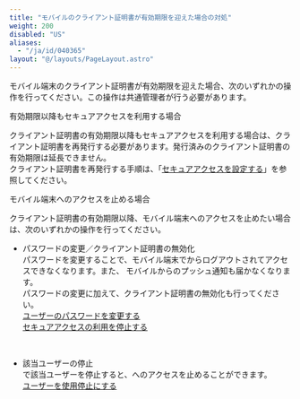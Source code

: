 ```yaml
---
title: "モバイルのクライアント証明書が有効期限を迎えた場合の対処"
weight: 200
disabled: "US"
aliases:
  - "/ja/id/040365"
layout: "@/layouts/PageLayout.astro"
---
```




モバイル端末のクライアント証明書が有効期限を迎えた場合、次のいずれかの操作を行ってください。この操作は<Slash />共通管理者が行う必要があります。  

<Heading id="mobile_mobile_client_10">有効期限以降もセキュアアクセスを利用する場合</Heading>

クライアント証明書の有効期限以降もセキュアアクセスを利用する場合は、クライアント証明書を再発行する必要があります。発行済みのクライアント証明書の有効期限は延長できません。  
クライアント証明書を再発行する手順は、「[セキュアアクセスを設定する](/general/ja/id/02062.html)」を参照してください。

<Heading id="mobile_mobile_client_20">モバイル端末へのアクセスを止める場合</Heading>

クライアント証明書の有効期限以降、モバイル端末へのアクセスを止めたい場合は、次のいずれかの操作を行ってください。

* パスワードの変更／クライアント証明書の無効化  
  パスワードを変更することで、モバイル端末で<Kintone />からログアウトされてアクセスできなくなります。また、<Kintone /> モバイルからのプッシュ通知も届かなくなります。  
  パスワードの変更に加えて、クライアント証明書の無効化も行ってください。  
  [ユーザーのパスワードを変更する](/general/ja/id/020239.html)  
  [セキュアアクセスの利用を停止する](/general/ja/id/02063.html)
<br />

* 該当ユーザーの停止  
 <SlashUi />で該当ユーザーを停止すると、<Kintone />へのアクセスを止めることができます。  
 [ユーザーを使用停止にする](/general/ja/id/020252.html)
